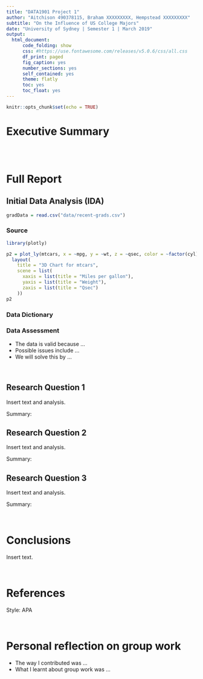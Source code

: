 ```yaml
---
title: "DATA1901 Project 1"
author: "Aitchison 490378115, Braham XXXXXXXXX, Hempstead XXXXXXXXX"
subtitle: "On the Influence of US College Majors"
date: "University of Sydney | Semester 1 | March 2019"
output: 
  html_document:
      code_folding: show
      css: #https://use.fontawesome.com/releases/v5.0.6/css/all.css
      df_print: paged
      fig_caption: yes
      number_sections: yes
      self_contained: yes
      theme: flatly
      toc: yes
      toc_float: yes
---
```


```r
knitr::opts_chunk$set(echo = TRUE)
```

<!--We suggest 400 words (max) for the Executive Summary, 200 words (max) for the IDA, and 250 words (max) for each of the Research Questions.-->

# Executive Summary

<br>
<br>

# Full Report

## Initial Data Analysis (IDA)

```r
gradData = read.csv("data/recent-grads.csv")
```


### Source
<!--Hmmmm--> 
```r
library(plotly)
```

```r
p2 = plot_ly(mtcars, x = ~mpg, y = ~wt, z = ~qsec, color = ~factor(cyl), type="scatter3d", mode="markers", text = ~paste("Cylinder: ", cyl)) %>%
  layout(
    title = "3D Chart for mtcars",
    scene = list(
      xaxis = list(title = "Miles per gallon"),
      yaxis = list(title = "Weight"),
      zaxis = list(title = "Qsec")
    ))
p2
```


### Data Dictionary

### Data Assessment

- The data is valid because ...
- Possible issues include ...
- We will solve this by ...

<br>

## Research Question 1

Insert text and analysis. 

Summary: 

## Research Question 2

Insert text and analysis. 

Summary: 

## Research Question 3

Insert text and analysis. 

Summary: 

<br>

# Conclusions

Insert text.

<br>

# References

Style: APA 

<br>

# Personal reflection on group work

- The way I contributed was ...
- What I learnt about group work was ... 

<br>

